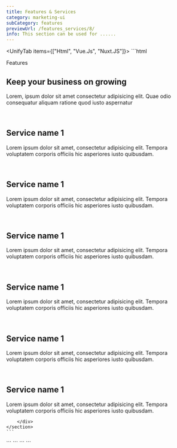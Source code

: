 ```yaml
---
title: Features & Services
category: marketing-ui
subCategory: features
previewUrl: /features_services/8/
info: This section can be used for ......
---
```


<UnifyTab items={["Html", "Vue.Js", "Nuxt.JS"]}>
  <TabItem>
    ```html
    <section py-32>
        <div px="5 sm:10 md:12 lg:5" class="max-w-7xl mx-auto">
            <div class="flex flex-col space-y-16">
                <div class="flex flex-col justify-center text-center mx-auto md-max-w-3xl space-y-5">
                    <span before="absolute content-empty w4 h0.5 rd-md left-0 top-1/2 bg-blue-7 dark:bg-sky-6" class="mx-auto w-max pl-5 relative text-blue-600 dark:text-blue-500">
                        Features
                    </span>
                    <h1 text="3xl md:4xl xl:5xl blue-950 dark:gray-2" class="font-semibold leading-tight">
                            Keep your business on growing
                    </h1>
                    <p text="gray-7 dark:gray-3" class="max-w-lg mx-auto">
                        Lorem, ipsum dolor sit amet consectetur adipisicing elit. Quae odio consequatur aliquam ratione quod iusto aspernatur
                    </p>
                </div>
                <div class="grid sm-grid-cols-2 lg-grid-cols-3 gap-y-12 sm-gap-y-16 sm-gap-x-12">
                    <div class="flex flex-col items-center text-center space-y-4">
                        <span bg="blue-50 dark:gray-9" text="blue-7 dark:blue-5" class="p2 rd-md flex w-max">
                            <!-- feature icon -->
                            <span i-carbon-ibm-watson-knowledge-studio flex text-3xl></span>                                          
                        </span>
                        <h2 text="xl gray-8 dark:gray-1" class="font-semibold">
                            Service name 1
                        </h2>
                        <p text="gray-7 dark:gray-3" class="mx-auto max-w-md">
                            Lorem ipsum dolor sit amet, consectetur adipisicing elit. Tempora voluptatem corporis officiis hic asperiores iusto quibusdam.
                        </p>
                    </div>
                    <div class="flex flex-col items-center text-center space-y-4">
                        <span bg="blue-50 dark:gray-9" text="blue-7 dark:blue-5" class="p2 rd-md flex w-max">
                            <!-- feature icon -->
                            <span i-carbon-ibm-watson-openscale flex text-3xl></span>                                           
                        </span>
                        <h2 text="xl gray-8 dark:gray-1" class="font-semibold">
                            Service name 1
                        </h2>
                        <p text="gray-7 dark:gray-3" class="mx-auto max-w-md">
                            Lorem ipsum dolor sit amet, consectetur adipisicing elit. Tempora voluptatem corporis officiis hic asperiores iusto quibusdam.
                        </p>
                    </div>
                    <div class="flex flex-col items-center text-center space-y-4">
                        <span bg="blue-50 dark:gray-9" text="blue-7 dark:blue-5" class="p2 rd-md flex w-max">
                            <!-- feature icon -->
                            <span i-carbon-logo-ansible-community flex text-3xl></span>                                           
                        </span>
                        <h2 text="xl gray-8 dark:gray-1" class="font-semibold">
                            Service name 1
                        </h2>
                        <p text="gray-7 dark:gray-3" class="mx-auto max-w-md">
                            Lorem ipsum dolor sit amet, consectetur adipisicing elit. Tempora voluptatem corporis officiis hic asperiores iusto quibusdam.
                        </p>
                    </div>
                    <div class="flex flex-col items-center text-center space-y-4">
                        <span bg="blue-50 dark:gray-9" text="blue-7 dark:blue-5" class="p2 rd-md flex w-max">
                            <!-- feature icon -->
                            <span i-carbon-ibm-watson-knowledge-studio flex text-3xl></span>                                           
                        </span>
                        <h2 text="xl gray-8 dark:gray-1" class="font-semibold">
                            Service name 1
                        </h2>
                        <p text="gray-7 dark:gray-3" class="mx-auto max-w-md">
                            Lorem ipsum dolor sit amet, consectetur adipisicing elit. Tempora voluptatem corporis officiis hic asperiores iusto quibusdam.
                        </p>
                    </div>
                    <div class="flex flex-col items-center text-center space-y-4">
                        <span bg="blue-50 dark:gray-9" text="blue-7 dark:blue-5" class="p2 rd-md flex w-max">
                            <!-- feature icon -->
                            <span i-carbon-ibm-watson-knowledge-studio flex text-3xl></span>                                           
                        </span>
                        <h2 text="xl gray-8 dark:gray-1" class="font-semibold">
                            Service name 1
                        </h2>
                        <p text="gray-7 dark:gray-3" class="mx-auto max-w-md">
                            Lorem ipsum dolor sit amet, consectetur adipisicing elit. Tempora voluptatem corporis officiis hic asperiores iusto quibusdam.
                        </p>
                    </div>
                    <div class="flex flex-col items-center text-center space-y-4">
                        <span bg="blue-50 dark:gray-9" text="blue-7 dark:blue-5" class="p2 rd-md flex w-max">
                            <!-- feature icon -->
                            <span i-carbon-ibm-watson-knowledge-studio flex text-3xl></span>                                           
                        </span>
                        <h2 text="xl gray-8 dark:gray-1" class="font-semibold">
                            Service name 1
                        </h2>
                        <p text="gray-7 dark:gray-3" class="mx-auto max-w-md">
                            Lorem ipsum dolor sit amet, consectetur adipisicing elit. Tempora voluptatem corporis officiis hic asperiores iusto quibusdam.
                        </p>
                    </div>
                </div>
            </div>

            
        </div>
    </section>
    ```
  </TabItem>

  <TabItem>
    ```
    <template>
        <section py-32>
            <div px="5 sm:10 md:12 lg:5" class="max-w-7xl mx-auto">
                <div class="flex flex-col space-y-16">
                    <div class="flex flex-col justify-center text-center mx-auto md-max-w-3xl space-y-5">
                        <span un-before="absolute content-empty w4 h0.5 rd-md left-0 top-1/2 bg-blue-7 dark:bg-sky-6"
                            class="mx-auto w-max pl-5 relative text-blue-600 dark:text-blue-500">
                            Features
                        </span>
                        <h1 text="3xl md:4xl xl:5xl blue-950 dark:gray-2" class="font-semibold leading-tight">
                            Keep your business on growing
                        </h1>
                        <p text="gray-7 dark:gray-3" class="max-w-lg mx-auto">
                            Lorem, ipsum dolor sit amet consectetur adipisicing elit. Quae odio consequatur aliquam ratione quod
                            iusto aspernatur
                        </p>
                    </div>
                    <div class="grid sm-grid-cols-2 lg-grid-cols-3 gap-y-12 sm-gap-y-16 sm-gap-x-12">
                        <div class="flex flex-col items-center text-center space-y-4">
                            <span bg="blue-50 dark:gray-9" text="blue-7 dark:blue-5" class="p2 rd-md flex w-max">
                                <!-- feature icon -->
                                <span i-carbon-ibm-watson-knowledge-studio flex text-3xl></span>
                            </span>
                            <h2 text="xl gray-8 dark:gray-1" class="font-semibold">
                                Service name 1
                            </h2>
                            <p text="gray-7 dark:gray-3" class="mx-auto max-w-md">
                                Lorem ipsum dolor sit amet, consectetur adipisicing elit. Tempora voluptatem corporis officiis
                                hic asperiores iusto quibusdam.
                            </p>
                        </div>
                        <div class="flex flex-col items-center text-center space-y-4">
                            <span bg="blue-50 dark:gray-9" text="blue-7 dark:blue-5" class="p2 rd-md flex w-max">
                                <!-- feature icon -->
                                <span i-carbon-ibm-watson-openscale flex text-3xl></span>
                            </span>
                            <h2 text="xl gray-8 dark:gray-1" class="font-semibold">
                                Service name 1
                            </h2>
                            <p text="gray-7 dark:gray-3" class="mx-auto max-w-md">
                                Lorem ipsum dolor sit amet, consectetur adipisicing elit. Tempora voluptatem corporis officiis
                                hic asperiores iusto quibusdam.
                            </p>
                        </div>
                        <div class="flex flex-col items-center text-center space-y-4">
                            <span bg="blue-50 dark:gray-9" text="blue-7 dark:blue-5" class="p2 rd-md flex w-max">
                                <!-- feature icon -->
                                <span i-carbon-logo-ansible-community flex text-3xl></span>
                            </span>
                            <h2 text="xl gray-8 dark:gray-1" class="font-semibold">
                                Service name 1
                            </h2>
                            <p text="gray-7 dark:gray-3" class="mx-auto max-w-md">
                                Lorem ipsum dolor sit amet, consectetur adipisicing elit. Tempora voluptatem corporis officiis
                                hic asperiores iusto quibusdam.
                            </p>
                        </div>
                        <div class="flex flex-col items-center text-center space-y-4">
                            <span bg="blue-50 dark:gray-9" text="blue-7 dark:blue-5" class="p2 rd-md flex w-max">
                                <!-- feature icon -->
                                <span i-carbon-ibm-watson-knowledge-studio flex text-3xl></span>
                            </span>
                            <h2 text="xl gray-8 dark:gray-1" class="font-semibold">
                                Service name 1
                            </h2>
                            <p text="gray-7 dark:gray-3" class="mx-auto max-w-md">
                                Lorem ipsum dolor sit amet, consectetur adipisicing elit. Tempora voluptatem corporis officiis
                                hic asperiores iusto quibusdam.
                            </p>
                        </div>
                        <div class="flex flex-col items-center text-center space-y-4">
                            <span bg="blue-50 dark:gray-9" text="blue-7 dark:blue-5" class="p2 rd-md flex w-max">
                                <!-- feature icon -->
                                <span i-carbon-ibm-watson-knowledge-studio flex text-3xl></span>
                            </span>
                            <h2 text="xl gray-8 dark:gray-1" class="font-semibold">
                                Service name 1
                            </h2>
                            <p text="gray-7 dark:gray-3" class="mx-auto max-w-md">
                                Lorem ipsum dolor sit amet, consectetur adipisicing elit. Tempora voluptatem corporis officiis
                                hic asperiores iusto quibusdam.
                            </p>
                        </div>
                        <div class="flex flex-col items-center text-center space-y-4">
                            <span bg="blue-50 dark:gray-9" text="blue-7 dark:blue-5" class="p2 rd-md flex w-max">
                                <!-- feature icon -->
                                <span i-carbon-ibm-watson-knowledge-studio flex text-3xl></span>
                            </span>
                            <h2 text="xl gray-8 dark:gray-1" class="font-semibold">
                                Service name 1
                            </h2>
                            <p text="gray-7 dark:gray-3" class="mx-auto max-w-md">
                                Lorem ipsum dolor sit amet, consectetur adipisicing elit. Tempora voluptatem corporis officiis
                                hic asperiores iusto quibusdam.
                            </p>
                        </div>
                    </div>
                </div>
            </div>
        </section>
    </template>
    ```
  </TabItem> 

  <TabItem>
    ```
    <template>
        <section py-32>
            <div px="5 sm:10 md:12 lg:5" class="max-w-7xl mx-auto">
                <div class="flex flex-col space-y-16">
                    <div class="flex flex-col justify-center text-center mx-auto md-max-w-3xl space-y-5">
                        <span un-before="absolute content-empty w4 h0.5 rd-md left-0 top-1/2 bg-blue-7 dark:bg-sky-6"
                            class="mx-auto w-max pl-5 relative text-blue-600 dark:text-blue-500">
                            Features
                        </span>
                        <h1 text="3xl md:4xl xl:5xl blue-950 dark:gray-2" class="font-semibold leading-tight">
                            Keep your business on growing
                        </h1>
                        <p text="gray-7 dark:gray-3" class="max-w-lg mx-auto">
                            Lorem, ipsum dolor sit amet consectetur adipisicing elit. Quae odio consequatur aliquam ratione quod
                            iusto aspernatur
                        </p>
                    </div>
                    <div class="grid sm-grid-cols-2 lg-grid-cols-3 gap-y-12 sm-gap-y-16 sm-gap-x-12">
                        <div class="flex flex-col items-center text-center space-y-4">
                            <span bg="blue-50 dark:gray-9" text="blue-7 dark:blue-5" class="p2 rd-md flex w-max">
                                <!-- feature icon -->
                                <span i-carbon-ibm-watson-knowledge-studio flex text-3xl></span>
                            </span>
                            <h2 text="xl gray-8 dark:gray-1" class="font-semibold">
                                Service name 1
                            </h2>
                            <p text="gray-7 dark:gray-3" class="mx-auto max-w-md">
                                Lorem ipsum dolor sit amet, consectetur adipisicing elit. Tempora voluptatem corporis officiis
                                hic asperiores iusto quibusdam.
                            </p>
                        </div>
                        <div class="flex flex-col items-center text-center space-y-4">
                            <span bg="blue-50 dark:gray-9" text="blue-7 dark:blue-5" class="p2 rd-md flex w-max">
                                <!-- feature icon -->
                                <span i-carbon-ibm-watson-openscale flex text-3xl></span>
                            </span>
                            <h2 text="xl gray-8 dark:gray-1" class="font-semibold">
                                Service name 1
                            </h2>
                            <p text="gray-7 dark:gray-3" class="mx-auto max-w-md">
                                Lorem ipsum dolor sit amet, consectetur adipisicing elit. Tempora voluptatem corporis officiis
                                hic asperiores iusto quibusdam.
                            </p>
                        </div>
                        <div class="flex flex-col items-center text-center space-y-4">
                            <span bg="blue-50 dark:gray-9" text="blue-7 dark:blue-5" class="p2 rd-md flex w-max">
                                <!-- feature icon -->
                                <span i-carbon-logo-ansible-community flex text-3xl></span>
                            </span>
                            <h2 text="xl gray-8 dark:gray-1" class="font-semibold">
                                Service name 1
                            </h2>
                            <p text="gray-7 dark:gray-3" class="mx-auto max-w-md">
                                Lorem ipsum dolor sit amet, consectetur adipisicing elit. Tempora voluptatem corporis officiis
                                hic asperiores iusto quibusdam.
                            </p>
                        </div>
                        <div class="flex flex-col items-center text-center space-y-4">
                            <span bg="blue-50 dark:gray-9" text="blue-7 dark:blue-5" class="p2 rd-md flex w-max">
                                <!-- feature icon -->
                                <span i-carbon-ibm-watson-knowledge-studio flex text-3xl></span>
                            </span>
                            <h2 text="xl gray-8 dark:gray-1" class="font-semibold">
                                Service name 1
                            </h2>
                            <p text="gray-7 dark:gray-3" class="mx-auto max-w-md">
                                Lorem ipsum dolor sit amet, consectetur adipisicing elit. Tempora voluptatem corporis officiis
                                hic asperiores iusto quibusdam.
                            </p>
                        </div>
                        <div class="flex flex-col items-center text-center space-y-4">
                            <span bg="blue-50 dark:gray-9" text="blue-7 dark:blue-5" class="p2 rd-md flex w-max">
                                <!-- feature icon -->
                                <span i-carbon-ibm-watson-knowledge-studio flex text-3xl></span>
                            </span>
                            <h2 text="xl gray-8 dark:gray-1" class="font-semibold">
                                Service name 1
                            </h2>
                            <p text="gray-7 dark:gray-3" class="mx-auto max-w-md">
                                Lorem ipsum dolor sit amet, consectetur adipisicing elit. Tempora voluptatem corporis officiis
                                hic asperiores iusto quibusdam.
                            </p>
                        </div>
                        <div class="flex flex-col items-center text-center space-y-4">
                            <span bg="blue-50 dark:gray-9" text="blue-7 dark:blue-5" class="p2 rd-md flex w-max">
                                <!-- feature icon -->
                                <span i-carbon-ibm-watson-knowledge-studio flex text-3xl></span>
                            </span>
                            <h2 text="xl gray-8 dark:gray-1" class="font-semibold">
                                Service name 1
                            </h2>
                            <p text="gray-7 dark:gray-3" class="mx-auto max-w-md">
                                Lorem ipsum dolor sit amet, consectetur adipisicing elit. Tempora voluptatem corporis officiis
                                hic asperiores iusto quibusdam.
                            </p>
                        </div>
                    </div>
                </div>
            </div>
        </section>
    </template>
    ```
  </TabItem>
</UnifyTab>
